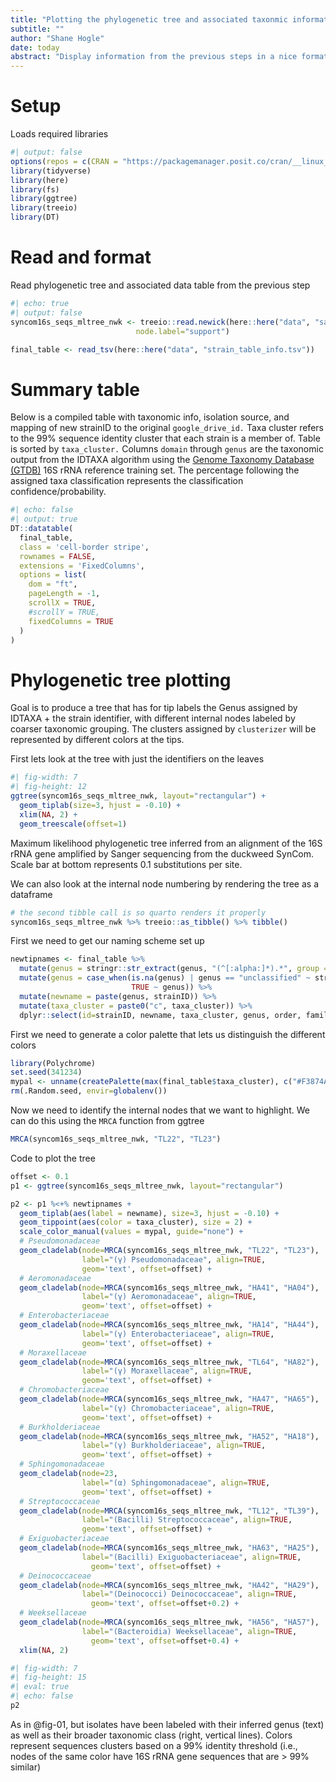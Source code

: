 ```yaml
---
title: "Plotting the phylogenetic tree and associated taxonmic information"
subtitle: ""
author: "Shane Hogle"
date: today
abstract: "Display information from the previous steps in a nice format"
---
```


# Setup

Loads required libraries

```r
#| output: false
options(repos = c(CRAN = "https://packagemanager.posit.co/cran/__linux__/jammy/latest"))
library(tidyverse)
library(here)
library(fs)
library(ggtree)
library(treeio)
library(DT)
```

# Read and format

Read phylogenetic tree and associated data table from the previous step

```r
#| echo: true
#| output: false
syncom16s_seqs_mltree_nwk <- treeio::read.newick(here::here("data", "sanger_seq", "syncom16s_seqs_mltree.nwk"),
                            node.label="support")

final_table <- read_tsv(here::here("data", "strain_table_info.tsv"))
```

# Summary table

Below is a compiled table with taxonomic info, isolation source, and mapping of new strainID to the original `google_drive_id.` Taxa cluster refers to the 99% sequence identity cluster that each strain is a member of. Table is sorted by `taxa_cluster.` Columns `domain` through `genus` are the taxonomic output from the IDTAXA algorithm using the [Genome Taxonomy Database (GTDB)](https://gtdb.ecogenomic.org/) 16S rRNA reference training set. The percentage following the assigned taxa classification represents the classification confidence/probability.

```r
#| echo: false
#| output: true
DT::datatable(
  final_table,
  class = 'cell-border stripe',
  rownames = FALSE,
  extensions = 'FixedColumns',
  options = list(
    dom = "ft",
    pageLength = -1,
    scrollX = TRUE,
    #scrollY = TRUE,
    fixedColumns = TRUE
  )
)
```


# Phylogenetic tree plotting

Goal is to produce a tree that has for tip labels the Genus assigned by IDTAXA + the strain identifier, with different internal nodes labeled by coarser taxonomic grouping. The clusters assigned by `clusterizer` will be represented by different colors at the tips.

First lets look at the tree with just the identifiers on the leaves

::: {#fig-01}
```r
#| fig-width: 7
#| fig-height: 12
ggtree(syncom16s_seqs_mltree_nwk, layout="rectangular") + 
  geom_tiplab(size=3, hjust = -0.10) +
  xlim(NA, 2) +
  geom_treescale(offset=1)
```
Maximum likelihood phylogenetic tree inferred from an alignment of the 16S rRNA gene amplified by Sanger sequencing from the duckweed SynCom. Scale bar at bottom represents 0.1 substitutions per site.
:::

We can also look at the internal node numbering by rendering the tree as a dataframe

```r
# the second tibble call is so quarto renders it properly
syncom16s_seqs_mltree_nwk %>% treeio::as_tibble() %>% tibble()
```
First we need to get our naming scheme set up

```r
newtipnames <- final_table %>% 
  mutate(genus = stringr::str_extract(genus, "(^[:alpha:]*).*", group = 1)) %>% 
  mutate(genus = case_when(is.na(genus) | genus == "unclassified" ~ stringr::str_extract(ncbi_best_species, "^[:alpha:]*"),
                           TRUE ~ genus)) %>% 
  mutate(newname = paste(genus, strainID)) %>% 
  mutate(taxa_cluster = paste0("c", taxa_cluster)) %>% 
  dplyr::select(id=strainID, newname, taxa_cluster, genus, order, family)
```

First we need to generate a color palette that lets us distinguish the different colors

```r
library(Polychrome)
set.seed(341234)
mypal <- unname(createPalette(max(final_table$taxa_cluster), c("#F3874AFF", "#FCD125FF"), M=5000))
rm(.Random.seed, envir=globalenv())
```

Now we need to identify the internal nodes that we want to highlight. We can do this using the `MRCA` function from ggtree

```r
MRCA(syncom16s_seqs_mltree_nwk, "TL22", "TL23")
```

Code to plot the tree

```r
offset <- 0.1
p1 <- ggtree(syncom16s_seqs_mltree_nwk, layout="rectangular")

p2 <- p1 %<+% newtipnames + 
  geom_tiplab(aes(label = newname), size=3, hjust = -0.10) +
  geom_tippoint(aes(color = taxa_cluster), size = 2) +
  scale_color_manual(values = mypal, guide="none") +
  # Pseudomonadaceae 
  geom_cladelab(node=MRCA(syncom16s_seqs_mltree_nwk, "TL22", "TL23"), 
                label="(γ) Pseudomonadaceae", align=TRUE, 
                geom='text', offset=offset) +
  # Aeromonadaceae
  geom_cladelab(node=MRCA(syncom16s_seqs_mltree_nwk, "HA41", "HA04"), 
                label="(γ) Aeromonadaceae", align=TRUE, 
                geom='text', offset=offset) +
  # Enterobacteriaceae
  geom_cladelab(node=MRCA(syncom16s_seqs_mltree_nwk, "HA14", "HA44"), 
                label="(γ) Enterobacteriaceae", align=TRUE, 
                geom='text', offset=offset) +
  # Moraxellaceae
  geom_cladelab(node=MRCA(syncom16s_seqs_mltree_nwk, "TL64", "HA82"), 
                label="(γ) Moraxellaceae", align=TRUE, 
                geom='text', offset=offset) +
  # Chromobacteriaceae
  geom_cladelab(node=MRCA(syncom16s_seqs_mltree_nwk, "HA47", "HA65"), 
                label="(γ) Chromobacteriaceae", align=TRUE, 
                geom='text', offset=offset) +
  # Burkholderiaceae
  geom_cladelab(node=MRCA(syncom16s_seqs_mltree_nwk, "HA52", "HA18"), 
                label="(γ) Burkholderiaceae", align=TRUE, 
                geom='text', offset=offset) +
  # Sphingomonadaceae
  geom_cladelab(node=23, 
                label="(α) Sphingomonadaceae", align=TRUE, 
                geom='text', offset=offset) +
  # Streptococcaceae
  geom_cladelab(node=MRCA(syncom16s_seqs_mltree_nwk, "TL12", "TL39"), 
                label="(Bacilli) Streptococcaceae", align=TRUE, 
                geom='text', offset=offset) +
  # Exiguobacteriaceae
  geom_cladelab(node=MRCA(syncom16s_seqs_mltree_nwk, "HA63", "HA25"), 
                label="(Bacilli) Exiguobacteriaceae", align=TRUE, 
                  geom='text', offset=offset) +
  # Deinococcaceae
  geom_cladelab(node=MRCA(syncom16s_seqs_mltree_nwk, "HA42", "HA29"), 
                label="(Deinococci) Deinococcaceae", align=TRUE, 
                  geom='text', offset=offset+0.2) +
  # Weeksellaceae
  geom_cladelab(node=MRCA(syncom16s_seqs_mltree_nwk, "HA56", "HA57"), 
                label="(Bacteroidia) Weeksellaceae", align=TRUE, 
                  geom='text', offset=offset+0.4) +
  xlim(NA, 2)
```

::: {#fig-02}
```r
#| fig-width: 7
#| fig-height: 15
#| eval: true
#| echo: false
p2
```
As in @fig-01, but isolates have been labeled with their inferred genus (text) as well as their broader taxonomic class (right, vertical lines). Colors represent sequences clusters based on a 99% identity threshold (i.e., nodes of the same color have 16S rRNA gene sequences that are > 99% similar)
:::

